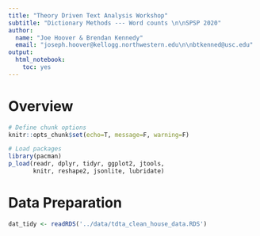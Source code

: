 ```yaml
---
title: "Theory Driven Text Analysis Workshop"
subtitle: "Dictionary Methods --- Word counts \n\nSPSP 2020"
author: 
  name: "Joe Hoover & Brendan Kennedy"
  email: "joseph.hoover@kellogg.northwestern.edu\n\nbtkenned@usc.edu"
output:
  html_notebook:
    toc: yes
---
```



# Overview

```r
# Define chunk options
knitr::opts_chunk$set(echo=T, message=F, warning=F)
```

```r
# Load packages 
library(pacman)
p_load(readr, dplyr, tidyr, ggplot2, jtools, 
       knitr, reshape2, jsonlite, lubridate)

```

# Data Preparation 

```r

dat_tidy <- readRDS('../data/tdta_clean_house_data.RDS')

```


# 